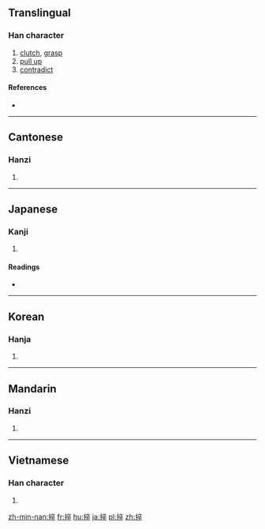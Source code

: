 ==Translingual==

===Han character===
{{Han char|rn=64|rad=手|as=08|sn=11|four=50048|canj=QYOJ|ids=⿰扌卒}}

# [[clutch]], [[grasp]]
# [[pull up]]
# [[contradict]]

====References====
* {{Han ref|kx=0436.020|dkj=12225|dj=0785.150|hdz=31904.030|uh=637D|ud=25469|bh=D56A|bd=54634}}

----

==Cantonese==

===Hanzi===
{{yue-hanzi|jyut=[[cyut3]], [[zeot1]]|y=chyut3, jeut1}}

# {{defn|lang=yue|sort=手08}}

----

==Japanese==

===Kanji===
{{ja-kanji|grade=|rs=手08}}

# {{defn|lang=ja|sort=手08}}

====Readings====
* {{ja-readings|on=[[そつ]] (sotsu), [[そち]] (sochi), [[ちゅつ]] (chutsu), [[じゅち]] (juchi), [[さい]] (sai), [[すい]] (sui)|kun=[[つかむ]] (tsukamu)}}

----

==Korean==

===Hanja===
{{ko-hanja|hangeul=졸|rv=jol|mr=chol}}

# {{defn|lang=ko|sort=手08}}

----

==Mandarin==

===Hanzi===
{{cmn-hanzi|pin=[[zuó]] ([[zuo2]]), [[zú]] ([[zu2]])|wg=tso<sup>2</sup>, tsu<sup>2</sup>}}

# {{defn|lang=cmn|sort=手08}}

----

==Vietnamese==

===Han character===
{{vi-hantu|rs=手08|lót}}

# {{defn|lang=vi|sort=手08}}

[[zh-min-nan:捽]]
[[fr:捽]]
[[hu:捽]]
[[ja:捽]]
[[pl:捽]]
[[zh:捽]]